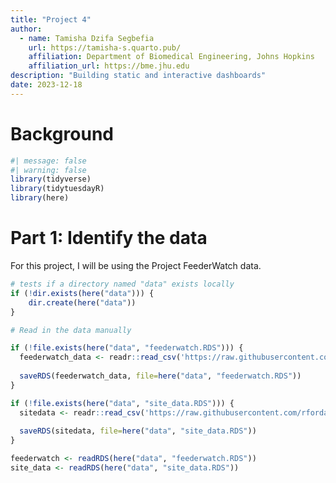 ```yaml
---
title: "Project 4"
author: 
  - name: Tamisha Dzifa Segbefia
    url: https://tamisha-s.quarto.pub/
    affiliation: Department of Biomedical Engineering, Johns Hopkins
    affiliation_url: https://bme.jhu.edu
description: "Building static and interactive dashboards"
date: 2023-12-18
---
```


# Background

```r
#| message: false
#| warning: false
library(tidyverse)
library(tidytuesdayR)
library(here)
```

# Part 1: Identify the data

For this project, I will be using the Project FeederWatch data.

```r
# tests if a directory named "data" exists locally
if (!dir.exists(here("data"))) {
    dir.create(here("data"))
}

# Read in the data manually

if (!file.exists(here("data", "feederwatch.RDS"))) {
  feederwatch_data <- readr::read_csv('https://raw.githubusercontent.com/rfordatascience/tidytuesday/master/data/2023/2023-01-10/PFW_2021_public.csv')
  
  saveRDS(feederwatch_data, file=here("data", "feederwatch.RDS"))
}

if (!file.exists(here("data", "site_data.RDS"))) {
  sitedata <- readr::read_csv('https://raw.githubusercontent.com/rfordatascience/tidytuesday/master/data/2023/2023-01-10/PFW_count_site_data_public_2021.csv')
  
  saveRDS(sitedata, file=here("data", "site_data.RDS"))
}

```

```r
feederwatch <- readRDS(here("data", "feederwatch.RDS"))
site_data <- readRDS(here("data", "site_data.RDS"))
```
